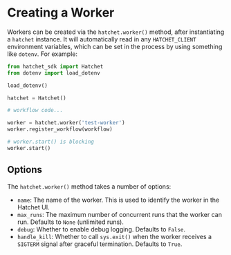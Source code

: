 # Creating a Worker

Workers can be created via the `hatchet.worker()` method, after instantiating a `hatchet` instance. It will automatically read in any `HATCHET_CLIENT` environment variables, which can be set in the process by using something like `dotenv`. For example:

```py
from hatchet_sdk import Hatchet
from dotenv import load_dotenv

load_dotenv()

hatchet = Hatchet()

# workflow code...

worker = hatchet.worker('test-worker')
worker.register_workflow(workflow)

# worker.start() is blocking
worker.start()
```

## Options

The `hatchet.worker()` method takes a number of options:

- `name`: The name of the worker. This is used to identify the worker in the Hatchet UI.
- `max_runs`: The maximum number of concurrent runs that the worker can run. Defaults to `None` (unlimited runs).
- `debug`: Whether to enable debug logging. Defaults to `False`.
- `handle_kill`: Whether to call `sys.exit()` when the worker receives a `SIGTERM` signal after graceful termination. Defaults to `True`.
